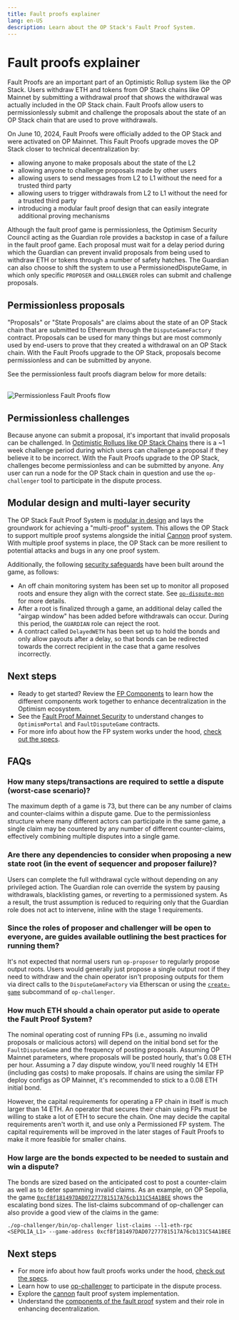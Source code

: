 ```yaml
---
title: Fault proofs explainer
lang: en-US
description: Learn about the OP Stack's Fault Proof System.
---
```



# Fault proofs explainer

Fault Proofs are an important part of an Optimistic Rollup system like the OP Stack.
Users withdraw ETH and tokens from OP Stack chains like OP Mainnet by submitting a withdrawal proof that shows the withdrawal was actually included in the OP Stack chain.
Fault Proofs allow users to permissionlessly submit and challenge the proposals about the state of an OP Stack chain that are used to prove withdrawals.

On June 10, 2024, Fault Proofs were officially added to the OP Stack and were activated on OP Mainnet.
This Fault Proofs upgrade moves the OP Stack closer to technical decentralization by:
*   allowing anyone to make proposals about the state of the L2
*   allowing anyone to challenge proposals made by other users
*   allowing users to send messages from L2 to L1 without the need for a trusted third party
*   allowing users to trigger withdrawals from L2 to L1 without the need for a trusted third party
*   introducing a modular fault proof design that can easily integrate additional proving mechanisms

Although the fault proof game is permissionless, the Optimism Security Council acting as the Guardian role provides a backstop in case of a failure in the fault proof game.
Each proposal must wait for a delay period during which the Guardian can prevent invalid proposals from being used to withdraw ETH or tokens through a number of safety hatches.
The Guardian can also choose to shift the system to use a PermissionedDisputeGame, in which only specific `PROPOSER` and `CHALLENGER` roles can submit and challenge proposals.

## Permissionless proposals

"Proposals" or "State Proposals" are claims about the state of an OP Stack chain that are submitted to Ethereum through the `DisputeGameFactory` contract.
Proposals can be used for many things but are most commonly used by end-users to prove that they created a withdrawal on an OP Stack chain.
With the Fault Proofs upgrade to the OP Stack, proposals become permissionless and can be submitted by anyone.

See the permissionless fault proofs diagram below for more details:

<br />
<Image src="/img/op-stack/protocol/fp-permissionless.png" alt="Permissionless Fault Proofs flow" width={700} height={600} />

## Permissionless challenges

Because anyone can submit a proposal, it's important that invalid proposals can be challenged.
In [Optimistic Rollups like OP Stack Chains](/stack/rollup/overview) there is a \~1 week challenge period during which users can challenge a proposal if they believe it to be incorrect.
With the Fault Proofs upgrade to the OP Stack, challenges become permissionless and can be submitted by anyone.
Any user can run a node for the OP Stack chain in question and use the `op-challenger` tool to participate in the dispute process.

## Modular design and multi-layer security

The OP Stack Fault Proof System is [modular in design](/stack/fault-proofs/fp-components#system-design--modularity) and lays the groundwork for achieving a "multi-proof" system. This allows the OP Stack to support multiple proof systems alongside the initial [Cannon](/stack/fault-proofs/cannon) proof system.
With multiple proof systems in place, the OP Stack can be more resilient to potential attacks and bugs in any one proof system.

Additionally, the following [security safeguards](/stack/fault-proofs/fp-security) have been built around the game, as follows:

*   An off chain monitoring system has been set up to monitor all proposed roots and ensure they align with the correct state. See [`op-dispute-mon`](https://github.com/ethereum-optimism/optimism/blob/develop/op-dispute-mon/README.md?plain=1) for more details.
*   After a root is finalized through a game, an additional delay called the "airgap window" has been added before withdrawals can occur. During this period, the `GUARDIAN` role can reject the root.
*   A contract called `DelayedWETH` has been set up to hold the bonds and only allow payouts after a delay, so that bonds can be redirected towards the correct recipient in the case that a game resolves incorrectly.

## Next steps

*   Ready to get started? Review the [FP Components](fp-components) to learn how the different components work together to enhance decentralization in the Optimism ecosystem.
*   See the [Fault Proof Mainnet Security](/stack/fault-proofs/fp-security) to understand changes to `OptimismPortal` and `FaultDisputeGame` contracts.
*   For more info about how the FP system works under the hood, [check out the specs](https://specs.optimism.io/fault-proof/index.html).

## FAQs

### How many steps/transactions are required to settle a dispute (worst-case scenario)?

The maximum depth of a game is 73, but there can be any number of claims and counter-claims within a dispute game.
Due to the permissionless structure where many different actors can participate in the same game, a single claim may be countered by any number of different counter-claims, effectively combining multiple disputes into a single game.

### Are there any dependencies to consider when proposing a new state root (in the event of sequencer and proposer failure)?

Users can complete the full withdrawal cycle without depending on any privileged action.
The Guardian role can override the system by pausing withdrawals, blacklisting games, or reverting to a permissioned system.
As a result, the trust assumption is reduced to requiring only that the Guardian role does not act to intervene, inline with the stage 1 requirements.
### Since the roles of proposer and challenger will be open to everyone, are guides available outlining the best practices for running them?

It's not expected that normal users run `op-proposer` to regularly propose output roots.
Users would generally just propose a single output root if they need to withdraw and the chain operator isn't proposing outputs for them via direct calls to the `DisputeGameFactory` via Etherscan or using the [`create-game`](https://github.com/ethereum-optimism/optimism/tree/develop/op-challenger#create-game) subcommand of `op-challenger`.

### How much ETH should a chain operator put aside to operate the Fault Proof System?

The nominal operating cost of running FPs (i.e., assuming no invalid proposals or malicious actors) will depend on the initial bond set for the `FaultDisputeGame` and the frequency of posting proposals.
Assuming OP Mainnet parameters, where proposals will be posted hourly, that's 0.08 ETH per hour.
Assuming a 7 day dispute window, you'll need roughly 14 ETH (including gas costs) to make proposals.
If chains are using the similar FP deploy configs as OP Mainnet, it's recommended to stick to a 0.08 ETH initial bond.

However, the capital requirements for operating a FP chain in itself is much larger than 14 ETH.
An operator that secures their chain using FPs must be willing to stake a lot of ETH to secure the chain.
One may decide the capital requirements aren't worth it, and use only a Permissioned FP system.
The capital requirements will be improved in the later stages of Fault Proofs to make it more feasible for smaller chains.

### How large are the bonds expected to be needed to sustain and win a dispute?

The bonds are sized based on the anticipated cost to post a counter-claim as well as to deter spamming invalid claims.
As an example, on OP Sepolia, the game [`0xcf8f181497DAD07277781517A76cb131C54A1BEE`](https://sepolia.etherscan.io/address/0xcf8f181497DAD07277781517A76cb131C54A1BEE) shows the escalating bond sizes.
The list-claims subcommand of op-challenger can also provide a good view of the claims in the game:

```
./op-challenger/bin/op-challenger list-claims --l1-eth-rpc <SEPOLIA_L1> --game-address 0xcf8f181497DAD07277781517A76cb131C54A1BEE
```

## Next steps

*   For more info about how fault proofs works under the hood,
    [check out the specs](https://specs.optimism.io/experimental/fault-proof/stage-one/bond-incentives.html).
*   Learn how to use [op-challenger](/stack/fault-proofs/challenger) to participate in the dispute process.
*   Explore the [cannon](/stack/fault-proofs/cannon) fault proof system implementation.
*   Understand the [components of the fault proof](/stack/fault-proofs/fp-components) system and their role in enhancing decentralization.
